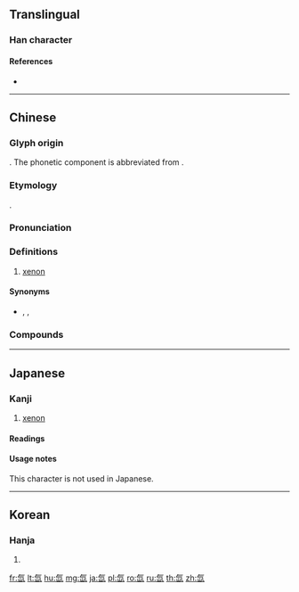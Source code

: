 {{character info/new}}
{{also|氠}}
==Translingual==

===Han character===
{{Han char|rn=84|rad=气|as=03|sn=7|four=80717|canj=ONU|ids=⿹气山}}

====References====
* {{Han ref|kx=0599.041|dkj=17047|hdz=32010.070|uh=6C19|ud=27673|bh=CB49|bd=52041}}

----

==Chinese==
{{zh-forms}}
{{wikipedia|lang=zh}}

===Glyph origin===
{{Han etym}}
{{Han compound|气|c1=s|t1=gas|山|c2=p|ls=psc|t2=mountain}}. The phonetic component is abbreviated from {{och-l|仙|celestial being}}.

===Etymology===
{{bor|zh|en|xenon|'''xen'''on}}.

===Pronunciation===
{{zh-pron
|m=xiān
|c=sin1
|cat=n
}}

===Definitions===
{{zh-hanzi}}

# {{lb|zh|chemistry}} [[xenon]]

====Synonyms====
* {{qualifier|obsolete}} {{zh-l|氠}}, {{zh-l|氥}}, {{zh-l|𣱧}}

===Compounds===
{{zh-der|氙氣|四氟化氙|六氟合鉑酸氙|二氟化氙|六氟化氙|二氯化氙|二氧化氙|三氧化氙|四氧化氙}}

{{zh-cat|Chemical elements}}

----

==Japanese==

===Kanji===
{{ja-kanji|grade=|rs=气03}}

# [[xenon]]

====Readings====
{{ja-readings
|on=[[せん]] (sen)
}}

====Usage notes====
This character is not used in Japanese.

----

==Korean==

===Hanja===
{{ko-hanja|hangeul=선|eumhun=|rv=seon|mr=sŏn|y=sen}}

# {{defn|lang=ko|sort=气03}}

[[fr:氙]]
[[lt:氙]]
[[hu:氙]]
[[mg:氙]]
[[ja:氙]]
[[pl:氙]]
[[ro:氙]]
[[ru:氙]]
[[th:氙]]
[[zh:氙]]